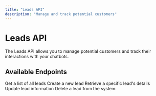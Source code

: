 ```yaml
---
title: "Leads API"
description: "Manage and track potential customers"
---
```


# Leads API

The Leads API allows you to manage potential customers and track their interactions with your chatbots.

## Available Endpoints

<CardGroup>
  <Card title="List Leads" icon="list" href="list-leads">
    Get a list of all leads
  </Card>
  <Card title="Create Lead" icon="plus" href="create-lead">
    Create a new lead
  </Card>
  <Card title="Get Lead" icon="circle-info" href="get-lead">
    Retrieve a specific lead's details
  </Card>
  <Card title="Update Lead" icon="pen" href="update-lead">
    Update lead information
  </Card>
  <Card title="Delete Lead" icon="trash" href="delete-lead">
    Delete a lead from the system
  </Card>
</CardGroup>